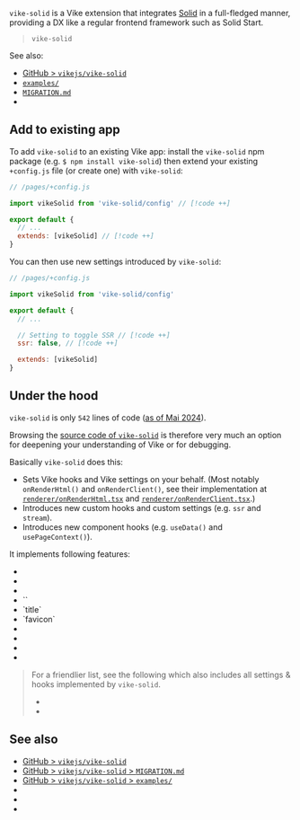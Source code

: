 
`vike-solid` is a <Link href="/extensions">Vike extension</Link> that integrates [Solid](https://solidjs.com) in a full-fledged manner, providing a DX like a regular frontend framework such as Solid Start.

> <UseBati>`vike-solid`</UseBati>

See also:
- [GitHub > `vikejs/vike-solid`](https://github.com/vikejs/vike-solid)
- [`examples/`](https://github.com/vikejs/vike-solid/tree/main/examples)
- [`MIGRATION.md`](https://github.com/vikejs/vike-solid/blob/main/MIGRATION.md)
- <Link href="/solid" />


## Add to existing app

To add `vike-solid` to an existing Vike app: install the `vike-solid` npm package (e.g. `$ npm install vike-solid`) then extend your existing `+config.js` file (or create one) with `vike-solid`:

```js
// /pages/+config.js

import vikeSolid from 'vike-solid/config' // [!code ++]

export default {
  // ...
  extends: [vikeSolid] // [!code ++]
}
```

You can then use <Link href="#under-the-hood">new settings introduced by `vike-solid`</Link>:

```js
// /pages/+config.js

import vikeSolid from 'vike-solid/config'

export default {
  // ...

  // Setting to toggle SSR // [!code ++]
  ssr: false, // [!code ++]

  extends: [vikeSolid]
}
```


## Under the hood

`vike-solid` is only `542` lines of code ([as of Mai 2024](https://gist.github.com/brillout/e2134686d682e9a450e10e95f1ff570b)).

Browsing the [source code of `vike-solid`](https://github.com/vikejs/vike-solid) is therefore very much an option for deepening your understanding of Vike or for debugging.

Basically `vike-solid` does this:
- Sets <Link href="/hooks">Vike hooks</Link> and <Link href="/settings">Vike settings</Link> on your behalf. (Most notably <Link href="/onRenderHtml">`onRenderHtml()`</Link> and <Link href="/onRenderClient">`onRenderClient()`</Link>, see their implementation at
  [`renderer/onRenderHtml.tsx`](https://github.com/vikejs/vike-solid/blob/main/vike-solid/renderer/onRenderHtml.tsx)
  and
  [`renderer/onRenderClient.tsx`](https://github.com/vikejs/vike-solid/blob/main/vike-solid/renderer/onRenderClient.tsx).)
- Introduces new <Link href="/meta">custom hooks</Link> and <Link href="/meta">custom settings</Link> (e.g. <Link href="/ssr">`ssr`</Link> and <Link href="/stream">`stream`</Link>).
- Introduces new component hooks (e.g. <Link href="/useData">`useData()`</Link> and <Link href="/usePageContext">`usePageContext()`</Link>).

It implements following features:

- <Link noBreadcrumb href="/useData" />
- <Link noBreadcrumb href="/usePageContext" />
- <Link noBreadcrumb href="/Layout" />
- <Link href="/head">`<Head>`</Link>
- <Link href="/head">`title`</Link>
- <Link href="/head">`favicon`</Link>
- <Link noBreadcrumb href="/lang" />
- <Link noBreadcrumb href="/ssr" />
- <Link noBreadcrumb href="/stream" />
- <Link noBreadcrumb href="/ClientOnly" />

> For a friendlier list, see the following which also includes all settings & hooks implemented by `vike-solid`.
> - <Link href="/settings" />
> - <Link href="/hooks" />


## See also

- [GitHub > `vikejs/vike-solid`](https://github.com/vikejs/vike-solid)
- [GitHub > `vikejs/vike-solid` > `MIGRATION.md`](https://github.com/vikejs/vike-solid/blob/main/MIGRATION.md)
- [GitHub > `vikejs/vike-solid` > `examples/`](https://github.com/vikejs/vike-solid/tree/main/examples)
- <Link href="/solid" />
- <Link href="/vike-react" />
- <Link href="/vike-vue" />
